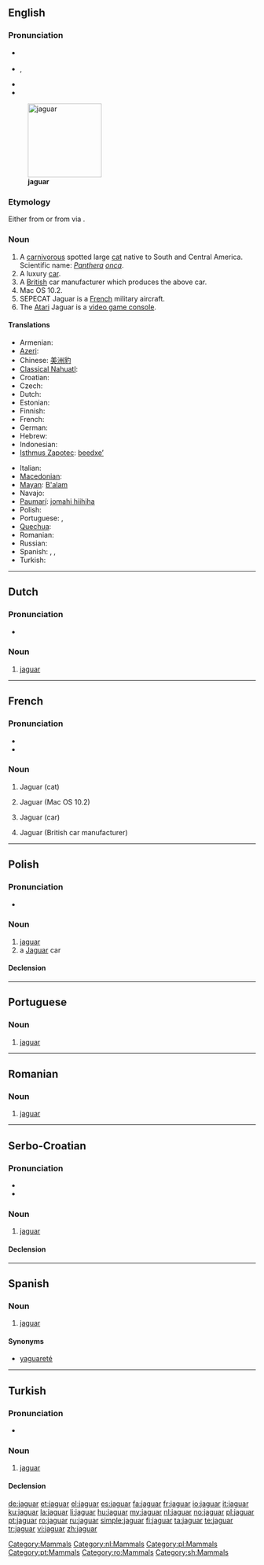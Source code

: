 {{also|Jaguar}}
==English==
{{wikipedia}}

===Pronunciation===
* {{a|RP}} {{IPA|/ˈdʒæɡjuːə/}}
* {{a|US}} {{IPA|/ˈdʒæɡwɑr/}},  {{SAMPA|/"dZ{%gwAr\/|/"dZ{gju%Ar\/}}
* {{audio|en-us-jaguar.ogg|Audio (US)}}
* {{audio|en-uk-jaguar.ogg|Audio (UK)}}

[[File:Onça pintada.jpg|thumb|right|150px|'''jaguar''']]

===Etymology===
Either from {{etyl|gn}} {{term|jaguarete|lang=gn}} or from {{etyl|tpw}} via {{etyl|pt}}.

===Noun===
{{en-noun}}

# A [[carnivorous]] spotted large [[cat]] native to South and Central America. Scientific name: ''[[Panthera]] [[onca]]''.
# A luxury [[car]].
# A [[British]] car manufacturer which produces the above car.
# Mac OS 10.2.
# SEPECAT Jaguar is a [[French]] military aircraft.
# The [[Atari]] Jaguar is a [[video game console]].

====Translations====
{{trans-top|''Panthera onca''}}
* Armenian: {{t-|hy|յագուար|tr=yaguar}}
* [[Azeri]]: {{t+|az|yaquar|xs=Azeri}}
* Chinese: [[美洲豹]]
* [[Classical Nahuatl]]: {{tø|nci|ocelotl}}
* Croatian: {{t-|hr|Jaguar}}
* Czech: {{t-|cs|jaguár|m}}
* Dutch: {{t+|nl|jaguar|m}}
* Estonian: {{t|et|jaaguar}}
* Finnish: {{t+|fi|jaguaari}}
* French: {{t+|fr|jaguar|m}}
* German: {{t+|de|Jaguar|m}}
* Hebrew: {{t+|he|יגואר}}
* Indonesian: {{t|id|jaguar}}
* [[Isthmus Zapotec]]: [[beedxeʼ]]
{{trans-mid}}
* Italian: {{t+|it|giaguaro}}
* [[Macedonian]]: {{t-|mk|јагуар|m}}
* [[Mayan]]: [[B'alam]]
* Navajo: {{tø|nv|shádiʼááhdę́ę́ʼ náshdóítsoh łikizhígíí}}
* [[Paumarí]]: [[jomahi hiihiha]] {{f}}
* Polish: {{t+|pl|jaguar|m}}
* Portuguese: {{t+|pt|jaguar|m}},  {{t+|pt|onça|f}}
* [[Quechua]]: {{t|qu|otorongo|xs=Quechua}}
* Romanian: {{t+|ro|jaguar|m}}
* Russian: {{t+|ru|ягуар|m|tr=jaguár}}
* Spanish: {{t+|es|jaguar|m}}, {{t+|es|tigre|m}} {{qualifier|Bolivia|Colombia|Venezuela|especially rural usage}}, {{t+|es|yaguareté|m}} {{qualifier|Argentina|Paraguay}}
* Turkish: {{t+|tr|jaguar}}
{{trans-bottom}}

[[Category:Mammals]]

----

==Dutch==

===Pronunciation===
* {{audio|Nl-jaguar.ogg|audio}}

===Noun===
{{infl|nl|noun|g=m|plural|jaguars}}

# [[#English|jaguar]]

[[Category:nl:Mammals]]

----

==French==

===Pronunciation===
* {{IPA|/ʒa.gwaʁ/|lang=fr}}
* {{audio|Fr-jaguar-fr-Paris.ogg|Audio (FR)}}

===Noun===
{{fr-noun|mf}}

# {{context|masculine}} Jaguar (cat)
# {{context|masculine}} Jaguar (Mac OS 10.2)
# {{context|feminine}} Jaguar (car)
# {{context|feminine}} Jaguar (British car manufacturer)

----

==Polish==

===Pronunciation===
* {{IPA|[jaˈguar]|lang=pl}}

===Noun===
{{infl|pl|noun|g=m}}

# [[#English|jaguar]] {{qualifier|Panthera onca}}
# a [[Jaguar]] car

====Declension====
{{pl-decl-noun
|jaguar|jaguary
|jaguara|jaguarów
|jaguarowi|jaguarom
|jaguara|jaguary
|jaguarem|jaguarami
|jaguarze|jaguarach
|jaguarze|jaguary
}}

[[Category:pl:Mammals]]

----

==Portuguese==

===Noun===
{{infl|pt|noun|g=m}}

# [[#English|jaguar]]

[[Category:pt:Mammals]]

----

==Romanian==

===Noun===
{{infl|ro|noun|g=m}}

# [[#English|jaguar]]

[[Category:ro:Mammals]]

----

==Serbo-Croatian==

===Pronunciation===
* {{IPA|/jâguaːr/|lang=sh}}
* {{hyphenation|ja|gu|ar}}

===Noun===
{{sh-noun|g=m|head=jȁguār|r|јагуар|ја̏гуа̄р}}

# [[#English|jaguar]]

====Declension====
{{sh-decl-noun
|jaguar|jaguari
|jaguara|jaguara
|jaguaru|jaguarima
|jaguara|jaguare
|jaguaru|jaguari
|jaguaru|jaguarima
|jaguarom|jaguarima
}}

[[Category:sh:Mammals]]

----

==Spanish==

===Noun===
{{es-noun-m|pl=jaguares}}

# [[#English|jaguar]] {{qualifier|Panthera onca}}

====Synonyms====
* [[yaguareté]]

----

==Turkish==

===Pronunciation===
* {{IPA|[ʒɑ.ɡʊ.ɑɾ]|lang=tr}}

===Noun===
{{tr-noun|ı|lar}}

# [[jaguar#English|jaguar]]

====Declension====
{{tr-noun-c|a|d}}

[[de:jaguar]]
[[et:jaguar]]
[[el:jaguar]]
[[es:jaguar]]
[[fa:jaguar]]
[[fr:jaguar]]
[[io:jaguar]]
[[it:jaguar]]
[[ku:jaguar]]
[[la:jaguar]]
[[li:jaguar]]
[[hu:jaguar]]
[[my:jaguar]]
[[nl:jaguar]]
[[no:jaguar]]
[[pl:jaguar]]
[[pt:jaguar]]
[[ro:jaguar]]
[[ru:jaguar]]
[[simple:jaguar]]
[[fi:jaguar]]
[[ta:jaguar]]
[[te:jaguar]]
[[tr:jaguar]]
[[vi:jaguar]]
[[zh:jaguar]]